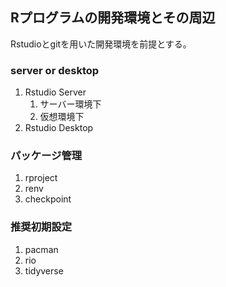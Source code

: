 ## Rプログラムの開発環境とその周辺

Rstudioとgitを用いた開発環境を前提とする。

### server or desktop

1.  Rstudio Server
    1.  サーバー環境下
    2.  仮想環境下
2.  Rstudio Desktop

### パッケージ管理

1.  rproject
2.  renv
3.  checkpoint

### 推奨初期設定

1.  pacman
2.  rio
3.  tidyverse
